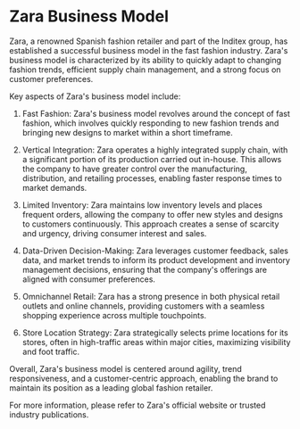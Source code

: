 # Zara Business Model 

Zara, a renowned Spanish fashion retailer and part of the Inditex group, has established a successful business model in the fast fashion industry. Zara's business model is characterized by its ability to quickly adapt to changing fashion trends, efficient supply chain management, and a strong focus on customer preferences.

Key aspects of Zara's business model include:

1. Fast Fashion: Zara's business model revolves around the concept of fast fashion, which involves quickly responding to new fashion trends and bringing new designs to market within a short timeframe.

2. Vertical Integration: Zara operates a highly integrated supply chain, with a significant portion of its production carried out in-house. This allows the company to have greater control over the manufacturing, distribution, and retailing processes, enabling faster response times to market demands.

3. Limited Inventory: Zara maintains low inventory levels and places frequent orders, allowing the company to offer new styles and designs to customers continuously. This approach creates a sense of scarcity and urgency, driving consumer interest and sales.

4. Data-Driven Decision-Making: Zara leverages customer feedback, sales data, and market trends to inform its product development and inventory management decisions, ensuring that the company's offerings are aligned with consumer preferences.

5. Omnichannel Retail: Zara has a strong presence in both physical retail outlets and online channels, providing customers with a seamless shopping experience across multiple touchpoints.

6. Store Location Strategy: Zara strategically selects prime locations for its stores, often in high-traffic areas within major cities, maximizing visibility and foot traffic.

Overall, Zara's business model is centered around agility, trend responsiveness, and a customer-centric approach, enabling the brand to maintain its position as a leading global fashion retailer.

For more information, please refer to Zara's official website or trusted industry publications.